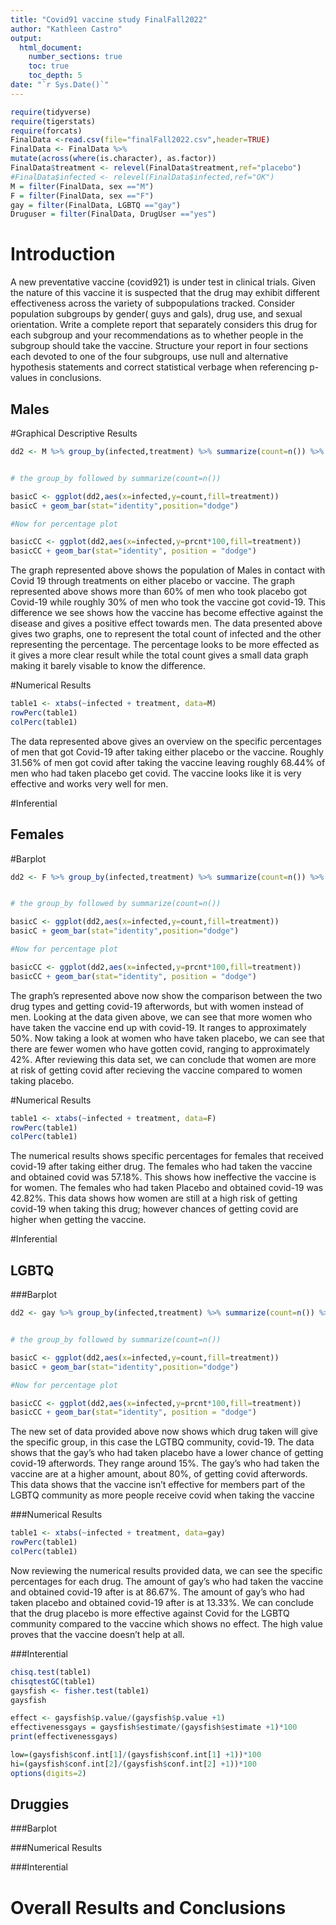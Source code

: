 ```yaml
---
title: "Covid91 vaccine study FinalFall2022"
author: "Kathleen Castro"
output: 
  html_document:
    number_sections: true
    toc: true
    toc_depth: 5
date: "`r Sys.Date()`" 
---
```


```r
require(tidyverse)
require(tigerstats)
require(forcats)
FinalData <-read.csv(file="finalFall2022.csv",header=TRUE)
FinalData <- FinalData %>%
mutate(across(where(is.character), as.factor))
FinalData$treatment <- relevel(FinalData$treatment,ref="placebo")
#FinalData$infected <- relevel(FinalData$infected,ref="OK")
M = filter(FinalData, sex =="M")
F = filter(FinalData, sex =="F")
gay = filter(FinalData, LGBTQ =="gay")
Druguser = filter(FinalData, DrugUser =="yes")
```

# Introduction

A new  preventative vaccine (covid921) is under test in clinical trials. Given the nature of this vaccine it is suspected that the drug may exhibit different effectiveness across the variety of subpopulations tracked. Consider population subgroups by gender( guys and gals), drug use, and sexual orientation. Write a complete report that separately considers this drug for each subgroup and your recommendations as to whether people in the subgroup should take the vaccine. Structure your report in four sections each devoted to one of the four subgroups, use null and alternative hypothesis statements and correct statistical verbage when referencing p-values in conclusions.

## Males

#Graphical Descriptive Results
```r
dd2 <- M %>% group_by(infected,treatment) %>% summarize(count=n()) %>% mutate(prcnt=count/sum(count))


# the group_by followed by summarize(count=n())

basicC <- ggplot(dd2,aes(x=infected,y=count,fill=treatment))
basicC + geom_bar(stat="identity",position="dodge")

#Now for percentage plot

basicCC <- ggplot(dd2,aes(x=infected,y=prcnt*100,fill=treatment)) 
basicCC + geom_bar(stat="identity", position = "dodge")
```
  
The graph represented above shows the population of Males in contact with Covid 19 through treatments on either placebo or vaccine. The graph represented above shows more than 60% of men who took placebo got Covid-19 while roughly 30% of men who took the vaccine got covid-19. This difference we see shows how the vaccine has become effective against the disease and gives a positive effect towards men.
The data presented above gives two graphs, one to represent the total count of infected and the other representing the percentage. The percentage looks to be more effected as it gives a more clear result while the total count gives a small data graph making it barely visable to know the difference.

#Numerical Results
```r
table1 <- xtabs(~infected + treatment, data=M)
rowPerc(table1)
colPerc(table1)
```
  
The data represented above gives an overview on the specific percentages of men that got Covid-19 after taking either placebo or the vaccine. Roughly 31.56% of men got covid after taking the vaccine leaving roughly 68.44% of men who had taken placebo get covid. The vaccine looks like it is very effective and works very well for men.

#Inferential





## Females

#Barplot
```r
dd2 <- F %>% group_by(infected,treatment) %>% summarize(count=n()) %>% mutate(prcnt=count/sum(count))


# the group_by followed by summarize(count=n())

basicC <- ggplot(dd2,aes(x=infected,y=count,fill=treatment))
basicC + geom_bar(stat="identity",position="dodge")

#Now for percentage plot

basicCC <- ggplot(dd2,aes(x=infected,y=prcnt*100,fill=treatment)) 
basicCC + geom_bar(stat="identity", position = "dodge")
```
  
The graph's represented above now show the comparison between the two drug types and getting covid-19 afterwords, but with women instead of men. Looking at the data given above, we can see that more women who have taken the vaccine end up with covid-19. It ranges to approximately 50%. Now taking a look at women who have taken placebo, we can see that there are fewer women who have gotten covid, ranging to approximately 42%. After reviewing this data set, we can conclude that women are more at risk of getting covid after recieving the vaccine compared to women taking placebo.


#Numerical Results
```r
table1 <- xtabs(~infected + treatment, data=F)
rowPerc(table1)
colPerc(table1)
```
  
The numerical results shows specific percentages for females that received covid-19 after taking either drug. The females who had taken the vaccine and obtained covid was 57.18%. This shows how ineffective the vaccine is for women. The females who had taken Placebo and obtained covid-19 was 42.82%. This data shows how women are still at a high risk of getting covid-19 when taking this drug; however chances of getting covid are higher when getting the vaccine.


#Inferential



## LGBTQ
###Barplot
```r
dd2 <- gay %>% group_by(infected,treatment) %>% summarize(count=n()) %>% mutate(prcnt=count/sum(count))


# the group_by followed by summarize(count=n())

basicC <- ggplot(dd2,aes(x=infected,y=count,fill=treatment))
basicC + geom_bar(stat="identity",position="dodge")

#Now for percentage plot

basicCC <- ggplot(dd2,aes(x=infected,y=prcnt*100,fill=treatment)) 
basicCC + geom_bar(stat="identity", position = "dodge")
```
  
The new set of data provided above now shows which drug taken will give the specific group, in this case the LGTBQ community, covid-19. The data shows that the gay's who had taken placebo have a lower chance of getting covid-19 afterwords. They range around 15%. The gay's who had taken the vaccine are at a higher amount, about 80%, of getting covid afterwords. This data shows that the vaccine isn't effective for members part of the LGBTQ community as more people receive covid when taking the vaccine


###Numerical Results
```r
table1 <- xtabs(~infected + treatment, data=gay)
rowPerc(table1)
colPerc(table1)
```
  
Now reviewing the numerical results provided data, we can see the specific percentages for each drug. The amount of gay's who had taken the vaccine and obtained covid-19 after is at 86.67%. The amount of gay's who had taken placebo and obtained covid-19 after is at 13.33%. We can conclude that the drug placebo is more effective against Covid for the LGBTQ community compared to the vaccine which shows no effect. The high value proves that the vaccine doesn't help at all.

###Interential
```r
chisq.test(table1)
chisqtestGC(table1)
gaysfish <- fisher.test(table1)
gaysfish
```
  


```r
effect <- gaysfish$p.value/(gaysfish$p.value +1)
effectivenessgays = gaysfish$estimate/(gaysfish$estimate +1)*100
print(effectivenessgays)
```
```r
low=(gaysfish$conf.int[1]/(gaysfish$conf.int[1] +1))*100
hi=(gaysfish$conf.int[2]/(gaysfish$conf.int[2] +1))*100
options(digits=2)
```
## Druggies
###Barplot


###Numerical Results


###Interential



# Overall Results and Conclusions